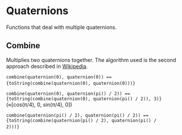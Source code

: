 

<Meta title="Utils/Math/Linear/Quaternions" />

# Quaternions

Functions that deal with multiple quaternions.

## Combine

Multiplies two quaternions together. The algorithm used is the second approach described in [Wikipedia](https://en.wikipedia.org/wiki/Quaternions_and_spatial_rotation#Used_methods).

<code>combine(quaternion(0), quaternion(0)) == {toString(combine(quaternion(0), quaternion(0)))}</code>&nbsp;

<code>combine(quaternion(0), quaternion(pi() / 2)) == {toString(combine(quaternion(0), quaternion(pi() / 2)), 3)}</code> (&asymp;[cos(&pi;/4), 0, sin(&pi;/4), 0])

<code>combine(quaternion(pi() / 2), quaternion(pi() / 2)) == {toString(combine(quaternion(pi() / 2), quaternion(pi() / 2)))}</code>&nbsp;
